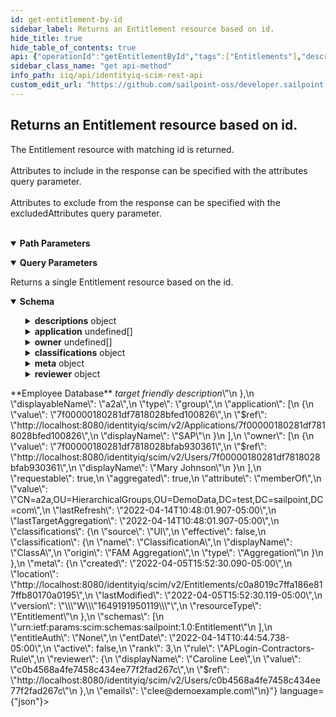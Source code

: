 ```yaml
---
id: get-entitlement-by-id
sidebar_label: Returns an Entitlement resource based on id.
hide_title: true
hide_table_of_contents: true
api: {"operationId":"getEntitlementById","tags":["Entitlements"],"description":"The Entitlement resource with matching id is returned.<br /><br />\nAttributes to include in the response can be specified with the attributes query parameter. <br /><br />\nAttributes to exclude from the response can be specified with the excludedAttributes query parameter. <br /><br />\n","parameters":[{"name":"entitlementId","in":"path","schema":{"type":"string","example":"c0a8019c802d1e5a81802eb2b57e020f"},"description":"id of Entitlement resource.","required":true},{"in":"query","name":"attributes","schema":{"type":"string","example":"application"},"description":"A comma-separated list of attributes to return in the response. This query parameter supersedes excludedAttributes, so providing the same attribute(s) to both will result in the attribute(s) being returned."},{"in":"query","name":"excludedAttributes","schema":{"type":"string","example":"name, application"},"description":"A comma-separated list of attributes to exclude from the response. **Some attributes cannot be excluded.**"}],"responses":{"200":{"description":"Returns a single Entitlement resource based on the id.","content":{"application/json":{"schema":{"properties":{"id":{"description":"Unique identifier of the Entitlement.","type":"string","example":"7f00000180281df7818028bfb7d204c1"},"descriptions":{"description":"A list of localized descriptions of the Entitlement.","type":"object","properties":{"locale":{"description":"The locale associated with this Entitlement description.","type":"string","example":"en_US"},"value":{"description":"The description in localized form.","type":"string","example":"<strong>**Employee Database**</strong> <em>target friendly description</em>"}}},"displayableName":{"description":"Displayable name of the Entitlement.","type":"string","example":"a2a"},"type":{"description":"Type of the Entitlement.","type":"string","example":"group"},"application":{"description":"The corresponding Application object of the Entitlement.","type":"array","items":{"properties":{"value":{"description":"The Application associated with the Entitlement.","type":"string","example":"7f00000180281df7818028bfed100826"},"$ref":{"description":"The URI of the SCIM resource representating the Entitlement application.","type":"string","example":"http://localhost:8080/identityiq/scim/v2/Applications/7f00000180281df7818028bfed100826"},"displayName":{"description":"The name of the Entitlement Application. OPTIONAL and READ-ONLY.","type":"string","example":"SAP"}}}},"owner":{"description":"The owner of the Entitlement.","type":"array","items":{"properties":{"value":{"description":"The id of the SCIM resource representing the Entitlement Owner.","type":"string","example":"7f00000180281df7818028bfab930361"},"$ref":{"description":"The URI of the SCIM resource representing the Entitlement Owner.","type":"string","example":"http://localhost:8080/identityiq/scim/v2/Users/7f00000180281df7818028bfab930361"},"displayName":{"description":"The displayName of the Entitlement Owner. OPTIONAL and READ-ONLY.","type":"string","example":"Mary Johnson"}}}},"requestable":{"description":"Flag to indicate this entitlement is requestable.","type":"boolean","example":true},"aggregated":{"description":"Flag to indicate this entitlement has been aggregated.","type":"boolean","example":true},"attribute":{"description":"Attribute of the Entitlement.","type":"string","example":"memberOf"},"value":{"description":"Attribute value of the Entitlement.","type":"string","example":"CN=a2a,OU=HierarchicalGroups,OU=DemoData,DC=test,DC=sailpoint,DC=com"},"lastRefresh":{"description":"The DateTime when the Entitlement was refreshed.","format":"date-time","type":"string","example":"2022-04-14T10:48:01.907-05:00"},"lastTargetAggregation":{"description":"The date aggregation was last targeted of the Entitlement.","type":"string","format":"date-time","example":"2022-04-14T10:48:01.907-05:00"},"classifications":{"description":"Classifications of this Entitlement.","type":"object","required":["classification"],"properties":{"source":{"description":"The source of the ObjectClassification.","type":"string","example":"UI"},"effective":{"description":"Flag indicating this is an effective Classification.","type":"boolean","example":false},"classification":{"description":"Classification of this object.","type":"object","properties":{"name":{"description":"The name of the Classification.","type":"string","example":"ClassificationA"},"displayName":{"description":"The displayName of the Classification.","type":"string","example":"ClassA"},"origin":{"description":"The origin of the Classification.","type":"string","example":"FAM Aggregation"},"type":{"description":"The type of the Classification.","type":"string","example":"Aggregation"}}}}},"meta":{"type":"object","properties":{"created":{"description":"DateTime when the Entitlement was created.","type":"string","format":"date-time","example":"2022-04-05T15:52:30.090-05:00"},"location":{"description":"URL to the Entitlement.","type":"string","example":"http://localhost:8080/identityiq/scim/v2/Entitlements/c0a8019c7ffa186e817ffb80170a0195"},"lastModified":{"description":"DateTime of Entitlement last modification.","type":"string","format":"date-time","example":"2022-04-05T15:52:30.119-05:00"},"version":{"description":"Entitlement version.","type":"string","example":"\"W\"1649191950119\""},"resourceType":{"description":"Resource type of the metadata subject.","type":"string","example":"Entitlement"}}},"schemas":{"type":"array","example":["urn:ietf:params:scim:schemas:sailpoint:1.0:Entitlement"]},"entitleAuth":{"description":"This is an Extended Attribute from Managed Attribute used to describe the authorization level of an Entitlement.","type":"string","example":"None"},"entDate":{"description":"This is an Extended Attribute from Managed Attribute. The Entitlement DateTime.","type":"string","format":"date-time","example":"2022-04-14T10:44:54.738-05:00"},"active":{"description":"This is an Extended Attribute from Managed Attribute. Describes if an Entitlement is active.","type":"boolean","example":false},"rank":{"description":"This is an Extended Attribute from Managed Attribute.","type":"integer","example":3},"rule":{"description":"This is an Extended Attribute from Managed Attribute. Used to specify a Rule object for the Entitlement.","type":"string","example":"APLogin-Contractors-Rule"},"reviewer":{"description":"This is an Extended Attribute from Managed Attribute. The Identity that reviewed the Entitlement.","type":"object","properties":{"displayName":{"description":"Display name of the Entitlement reviewer.","type":"string","example":"Caroline Lee"},"value":{"description":"id of the Entitlement reviewer.","type":"string","example":"c0b4568a4fe7458c434ee77f2fad267c"},"$ref":{"description":"URI reference of the Entitlement reviewer resource.","type":"string","example":"http://localhost:8080/identityiq/scim/v2/Users/c0b4568a4fe7458c434ee77f2fad267c"}}},"emails":{"description":"This is an Extended Attribute from Managed Attribute. Used to specify the Entitlement owner email.","type":"string","example":"clee@demoexample.com"}}}}}}},"method":"get","path":"/Entitlements/{entitlementId}","servers":[{"url":"http://localhost:8080/identityiq/scim/v2","description":"IdentityIQ SCIM server basepath and path to API."}],"security":[{"basicAuth":[]}],"securitySchemes":{"basicAuth":{"type":"http","scheme":"basic"}},"info":{"description":"IdentityIQ REST Endpoint Interface Documentation for SCIM\n","version":"8.3","title":"IdentityIQ SCIM REST API"},"postman":{"name":"Returns an Entitlement resource based on id.","description":{"content":"The Entitlement resource with matching id is returned.<br /><br />\nAttributes to include in the response can be specified with the attributes query parameter. <br /><br />\nAttributes to exclude from the response can be specified with the excludedAttributes query parameter. <br /><br />\n","type":"text/plain"},"url":{"path":["Entitlements",":entitlementId"],"host":["{{baseUrl}}"],"query":[{"disabled":false,"description":{"content":"A comma-separated list of attributes to return in the response. This query parameter supersedes excludedAttributes, so providing the same attribute(s) to both will result in the attribute(s) being returned.","type":"text/plain"},"key":"attributes","value":""},{"disabled":false,"description":{"content":"A comma-separated list of attributes to exclude from the response. **Some attributes cannot be excluded.**","type":"text/plain"},"key":"excludedAttributes","value":""}],"variable":[{"disabled":false,"description":{"content":"(Required) id of Entitlement resource.","type":"text/plain"},"type":"any","value":"","key":"entitlementId"}]},"header":[{"key":"Accept","value":"application/json"}],"method":"GET"}}
sidebar_class_name: "get api-method"
info_path: iiq/api/identityiq-scim-rest-api
custom_edit_url: "https://github.com/sailpoint-oss/developer.sailpoint.com/issues/new?assignees=&labels=&template=bug-report.md&title=%5BBug%5D+Your+Bug+Report+Here Requesting changes to 'Returns an Entitlement resource based on id.' (get-entitlement-by-id)"
---
```



## Returns an Entitlement resource based on id.



The Entitlement resource with matching id is returned.<br /><br />
Attributes to include in the response can be specified with the attributes query parameter. <br /><br />
Attributes to exclude from the response can be specified with the excludedAttributes query parameter. <br /><br />


<details style={{"marginBottom":"1rem"}} data-collapsed={false} open={true}><summary style={{}}><strong>Path Parameters</strong></summary><div><ul><ParamsItem className={"paramsItem"} param={{"name":"entitlementId","in":"path","schema":{"type":"string","example":"c0a8019c802d1e5a81802eb2b57e020f"},"description":"id of Entitlement resource.","required":true}}></ParamsItem></ul></div></details><details style={{"marginBottom":"1rem"}} data-collapsed={false} open={true}><summary style={{}}><strong>Query Parameters</strong></summary><div><ul><ParamsItem className={"paramsItem"} param={{"in":"query","name":"attributes","schema":{"type":"string","example":"application"},"description":"A comma-separated list of attributes to return in the response. This query parameter supersedes excludedAttributes, so providing the same attribute(s) to both will result in the attribute(s) being returned."}}></ParamsItem><ParamsItem className={"paramsItem"} param={{"in":"query","name":"excludedAttributes","schema":{"type":"string","example":"name, application"},"description":"A comma-separated list of attributes to exclude from the response. **Some attributes cannot be excluded.**"}}></ParamsItem></ul></div></details><div><ApiTabs><TabItem label={"200"} value={"200"}><div>

Returns a single Entitlement resource based on the id.

</div><div><MimeTabs schemaType={"response"}><TabItem label={"application/json"} value={"application/json"}><SchemaTabs><TabItem label={"Schema"} value={"Schema"}><details style={{}} data-collapsed={false} open={true}><summary style={{"textAlign":"left"}}><strong>Schema</strong></summary><div style={{"textAlign":"left","marginLeft":"1rem"}}></div><ul style={{"marginLeft":"1rem"}}><SchemaItem collapsible={false} name={"id"} required={false} deprecated={undefined} schemaDescription={"Unique identifier of the Entitlement."} schemaName={"string"} qualifierMessage={undefined} defaultValue={undefined}></SchemaItem><SchemaItem collapsible={true} className={"schemaItem"}><details style={{}}><summary style={{}}><strong>descriptions</strong><span style={{"opacity":"0.6"}}> object</span></summary><div style={{"marginLeft":"1rem"}}><div style={{"marginTop":".5rem","marginBottom":".5rem"}}>

A list of localized descriptions of the Entitlement.

</div><SchemaItem collapsible={false} name={"locale"} required={false} deprecated={undefined} schemaDescription={"The locale associated with this Entitlement description."} schemaName={"string"} qualifierMessage={undefined} defaultValue={undefined}></SchemaItem><SchemaItem collapsible={false} name={"value"} required={false} deprecated={undefined} schemaDescription={"The description in localized form."} schemaName={"string"} qualifierMessage={undefined} defaultValue={undefined}></SchemaItem></div></details></SchemaItem><SchemaItem collapsible={false} name={"displayableName"} required={false} deprecated={undefined} schemaDescription={"Displayable name of the Entitlement."} schemaName={"string"} qualifierMessage={undefined} defaultValue={undefined}></SchemaItem><SchemaItem collapsible={false} name={"type"} required={false} deprecated={undefined} schemaDescription={"Type of the Entitlement."} schemaName={"string"} qualifierMessage={undefined} defaultValue={undefined}></SchemaItem><SchemaItem collapsible={true} className={"schemaItem"}><details style={{}}><summary style={{}}><strong>application</strong><span style={{"opacity":"0.6"}}> undefined[]</span></summary><div style={{"marginLeft":"1rem"}}><div style={{"marginTop":".5rem","marginBottom":".5rem"}}>

The corresponding Application object of the Entitlement.

</div><SchemaItem collapsible={false} name={"value"} required={false} deprecated={undefined} schemaDescription={"The Application associated with the Entitlement."} schemaName={"string"} qualifierMessage={undefined} defaultValue={undefined}></SchemaItem><SchemaItem collapsible={false} name={"$ref"} required={false} deprecated={undefined} schemaDescription={"The URI of the SCIM resource representating the Entitlement application."} schemaName={"string"} qualifierMessage={undefined} defaultValue={undefined}></SchemaItem><SchemaItem collapsible={false} name={"displayName"} required={false} deprecated={undefined} schemaDescription={"The name of the Entitlement Application. OPTIONAL and READ-ONLY."} schemaName={"string"} qualifierMessage={undefined} defaultValue={undefined}></SchemaItem></div></details></SchemaItem><SchemaItem collapsible={true} className={"schemaItem"}><details style={{}}><summary style={{}}><strong>owner</strong><span style={{"opacity":"0.6"}}> undefined[]</span></summary><div style={{"marginLeft":"1rem"}}><div style={{"marginTop":".5rem","marginBottom":".5rem"}}>

The owner of the Entitlement.

</div><SchemaItem collapsible={false} name={"value"} required={false} deprecated={undefined} schemaDescription={"The id of the SCIM resource representing the Entitlement Owner."} schemaName={"string"} qualifierMessage={undefined} defaultValue={undefined}></SchemaItem><SchemaItem collapsible={false} name={"$ref"} required={false} deprecated={undefined} schemaDescription={"The URI of the SCIM resource representing the Entitlement Owner."} schemaName={"string"} qualifierMessage={undefined} defaultValue={undefined}></SchemaItem><SchemaItem collapsible={false} name={"displayName"} required={false} deprecated={undefined} schemaDescription={"The displayName of the Entitlement Owner. OPTIONAL and READ-ONLY."} schemaName={"string"} qualifierMessage={undefined} defaultValue={undefined}></SchemaItem></div></details></SchemaItem><SchemaItem collapsible={false} name={"requestable"} required={false} deprecated={undefined} schemaDescription={"Flag to indicate this entitlement is requestable."} schemaName={"boolean"} qualifierMessage={undefined} defaultValue={undefined}></SchemaItem><SchemaItem collapsible={false} name={"aggregated"} required={false} deprecated={undefined} schemaDescription={"Flag to indicate this entitlement has been aggregated."} schemaName={"boolean"} qualifierMessage={undefined} defaultValue={undefined}></SchemaItem><SchemaItem collapsible={false} name={"attribute"} required={false} deprecated={undefined} schemaDescription={"Attribute of the Entitlement."} schemaName={"string"} qualifierMessage={undefined} defaultValue={undefined}></SchemaItem><SchemaItem collapsible={false} name={"value"} required={false} deprecated={undefined} schemaDescription={"Attribute value of the Entitlement."} schemaName={"string"} qualifierMessage={undefined} defaultValue={undefined}></SchemaItem><SchemaItem collapsible={false} name={"lastRefresh"} required={false} deprecated={undefined} schemaDescription={"The DateTime when the Entitlement was refreshed."} schemaName={"date-time"} qualifierMessage={undefined} defaultValue={undefined}></SchemaItem><SchemaItem collapsible={false} name={"lastTargetAggregation"} required={false} deprecated={undefined} schemaDescription={"The date aggregation was last targeted of the Entitlement."} schemaName={"date-time"} qualifierMessage={undefined} defaultValue={undefined}></SchemaItem><SchemaItem collapsible={true} className={"schemaItem"}><details style={{}}><summary style={{}}><strong>classifications</strong><span style={{"opacity":"0.6"}}> object</span></summary><div style={{"marginLeft":"1rem"}}><div style={{"marginTop":".5rem","marginBottom":".5rem"}}>

Classifications of this Entitlement.

</div><SchemaItem collapsible={false} name={"source"} required={false} deprecated={undefined} schemaDescription={"The source of the ObjectClassification."} schemaName={"string"} qualifierMessage={undefined} defaultValue={undefined}></SchemaItem><SchemaItem collapsible={false} name={"effective"} required={false} deprecated={undefined} schemaDescription={"Flag indicating this is an effective Classification."} schemaName={"boolean"} qualifierMessage={undefined} defaultValue={undefined}></SchemaItem><SchemaItem collapsible={true} className={"schemaItem"}><details style={{}}><summary style={{}}><strong>classification</strong><span style={{"opacity":"0.6"}}> object</span></summary><div style={{"marginLeft":"1rem"}}><div style={{"marginTop":".5rem","marginBottom":".5rem"}}>

Classification of this object.

</div><SchemaItem collapsible={false} name={"name"} required={false} deprecated={undefined} schemaDescription={"The name of the Classification."} schemaName={"string"} qualifierMessage={undefined} defaultValue={undefined}></SchemaItem><SchemaItem collapsible={false} name={"displayName"} required={false} deprecated={undefined} schemaDescription={"The displayName of the Classification."} schemaName={"string"} qualifierMessage={undefined} defaultValue={undefined}></SchemaItem><SchemaItem collapsible={false} name={"origin"} required={false} deprecated={undefined} schemaDescription={"The origin of the Classification."} schemaName={"string"} qualifierMessage={undefined} defaultValue={undefined}></SchemaItem><SchemaItem collapsible={false} name={"type"} required={false} deprecated={undefined} schemaDescription={"The type of the Classification."} schemaName={"string"} qualifierMessage={undefined} defaultValue={undefined}></SchemaItem></div></details></SchemaItem></div></details></SchemaItem><SchemaItem collapsible={true} className={"schemaItem"}><details style={{}}><summary style={{}}><strong>meta</strong><span style={{"opacity":"0.6"}}> object</span></summary><div style={{"marginLeft":"1rem"}}><SchemaItem collapsible={false} name={"created"} required={false} deprecated={undefined} schemaDescription={"DateTime when the Entitlement was created."} schemaName={"date-time"} qualifierMessage={undefined} defaultValue={undefined}></SchemaItem><SchemaItem collapsible={false} name={"location"} required={false} deprecated={undefined} schemaDescription={"URL to the Entitlement."} schemaName={"string"} qualifierMessage={undefined} defaultValue={undefined}></SchemaItem><SchemaItem collapsible={false} name={"lastModified"} required={false} deprecated={undefined} schemaDescription={"DateTime of Entitlement last modification."} schemaName={"date-time"} qualifierMessage={undefined} defaultValue={undefined}></SchemaItem><SchemaItem collapsible={false} name={"version"} required={false} deprecated={undefined} schemaDescription={"Entitlement version."} schemaName={"string"} qualifierMessage={undefined} defaultValue={undefined}></SchemaItem><SchemaItem collapsible={false} name={"resourceType"} required={false} deprecated={undefined} schemaDescription={"Resource type of the metadata subject."} schemaName={"string"} qualifierMessage={undefined} defaultValue={undefined}></SchemaItem></div></details></SchemaItem><SchemaItem collapsible={false} name={"schemas"} required={false} deprecated={undefined} schemaDescription={undefined} schemaName={"array"} qualifierMessage={undefined} defaultValue={undefined}></SchemaItem><SchemaItem collapsible={false} name={"entitleAuth"} required={false} deprecated={undefined} schemaDescription={"This is an Extended Attribute from Managed Attribute used to describe the authorization level of an Entitlement."} schemaName={"string"} qualifierMessage={undefined} defaultValue={undefined}></SchemaItem><SchemaItem collapsible={false} name={"entDate"} required={false} deprecated={undefined} schemaDescription={"This is an Extended Attribute from Managed Attribute. The Entitlement DateTime."} schemaName={"date-time"} qualifierMessage={undefined} defaultValue={undefined}></SchemaItem><SchemaItem collapsible={false} name={"active"} required={false} deprecated={undefined} schemaDescription={"This is an Extended Attribute from Managed Attribute. Describes if an Entitlement is active."} schemaName={"boolean"} qualifierMessage={undefined} defaultValue={undefined}></SchemaItem><SchemaItem collapsible={false} name={"rank"} required={false} deprecated={undefined} schemaDescription={"This is an Extended Attribute from Managed Attribute."} schemaName={"integer"} qualifierMessage={undefined} defaultValue={undefined}></SchemaItem><SchemaItem collapsible={false} name={"rule"} required={false} deprecated={undefined} schemaDescription={"This is an Extended Attribute from Managed Attribute. Used to specify a Rule object for the Entitlement."} schemaName={"string"} qualifierMessage={undefined} defaultValue={undefined}></SchemaItem><SchemaItem collapsible={true} className={"schemaItem"}><details style={{}}><summary style={{}}><strong>reviewer</strong><span style={{"opacity":"0.6"}}> object</span></summary><div style={{"marginLeft":"1rem"}}><div style={{"marginTop":".5rem","marginBottom":".5rem"}}>

This is an Extended Attribute from Managed Attribute. The Identity that reviewed the Entitlement.

</div><SchemaItem collapsible={false} name={"displayName"} required={false} deprecated={undefined} schemaDescription={"Display name of the Entitlement reviewer."} schemaName={"string"} qualifierMessage={undefined} defaultValue={undefined}></SchemaItem><SchemaItem collapsible={false} name={"value"} required={false} deprecated={undefined} schemaDescription={"id of the Entitlement reviewer."} schemaName={"string"} qualifierMessage={undefined} defaultValue={undefined}></SchemaItem><SchemaItem collapsible={false} name={"$ref"} required={false} deprecated={undefined} schemaDescription={"URI reference of the Entitlement reviewer resource."} schemaName={"string"} qualifierMessage={undefined} defaultValue={undefined}></SchemaItem></div></details></SchemaItem><SchemaItem collapsible={false} name={"emails"} required={false} deprecated={undefined} schemaDescription={"This is an Extended Attribute from Managed Attribute. Used to specify the Entitlement owner email."} schemaName={"string"} qualifierMessage={undefined} defaultValue={undefined}></SchemaItem></ul></details></TabItem><TabItem label={"Example (from schema)"} value={"Example (from schema)"}><ResponseSamples responseExample={"{\n  \"id\": \"7f00000180281df7818028bfb7d204c1\",\n  \"descriptions\": {\n    \"locale\": \"en_US\",\n    \"value\": \"<strong>**Employee Database**</strong> <em>target friendly description</em>\"\n  },\n  \"displayableName\": \"a2a\",\n  \"type\": \"group\",\n  \"application\": [\n    {\n      \"value\": \"7f00000180281df7818028bfed100826\",\n      \"$ref\": \"http://localhost:8080/identityiq/scim/v2/Applications/7f00000180281df7818028bfed100826\",\n      \"displayName\": \"SAP\"\n    }\n  ],\n  \"owner\": [\n    {\n      \"value\": \"7f00000180281df7818028bfab930361\",\n      \"$ref\": \"http://localhost:8080/identityiq/scim/v2/Users/7f00000180281df7818028bfab930361\",\n      \"displayName\": \"Mary Johnson\"\n    }\n  ],\n  \"requestable\": true,\n  \"aggregated\": true,\n  \"attribute\": \"memberOf\",\n  \"value\": \"CN=a2a,OU=HierarchicalGroups,OU=DemoData,DC=test,DC=sailpoint,DC=com\",\n  \"lastRefresh\": \"2022-04-14T10:48:01.907-05:00\",\n  \"lastTargetAggregation\": \"2022-04-14T10:48:01.907-05:00\",\n  \"classifications\": {\n    \"source\": \"UI\",\n    \"effective\": false,\n    \"classification\": {\n      \"name\": \"ClassificationA\",\n      \"displayName\": \"ClassA\",\n      \"origin\": \"FAM Aggregation\",\n      \"type\": \"Aggregation\"\n    }\n  },\n  \"meta\": {\n    \"created\": \"2022-04-05T15:52:30.090-05:00\",\n    \"location\": \"http://localhost:8080/identityiq/scim/v2/Entitlements/c0a8019c7ffa186e817ffb80170a0195\",\n    \"lastModified\": \"2022-04-05T15:52:30.119-05:00\",\n    \"version\": \"\\\"W\\\"1649191950119\\\"\",\n    \"resourceType\": \"Entitlement\"\n  },\n  \"schemas\": [\n    \"urn:ietf:params:scim:schemas:sailpoint:1.0:Entitlement\"\n  ],\n  \"entitleAuth\": \"None\",\n  \"entDate\": \"2022-04-14T10:44:54.738-05:00\",\n  \"active\": false,\n  \"rank\": 3,\n  \"rule\": \"APLogin-Contractors-Rule\",\n  \"reviewer\": {\n    \"displayName\": \"Caroline Lee\",\n    \"value\": \"c0b4568a4fe7458c434ee77f2fad267c\",\n    \"$ref\": \"http://localhost:8080/identityiq/scim/v2/Users/c0b4568a4fe7458c434ee77f2fad267c\"\n  },\n  \"emails\": \"clee@demoexample.com\"\n}"} language={"json"}></ResponseSamples></TabItem></SchemaTabs></TabItem></MimeTabs></div></TabItem></ApiTabs></div>